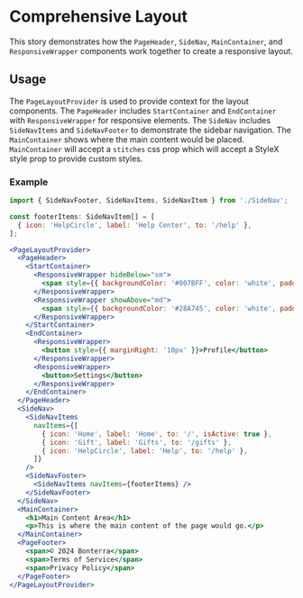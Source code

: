 
<Meta title='Page Layout/Full Example' of={FullLayoutStories} />

# Comprehensive Layout

This story demonstrates how the `PageHeader`, `SideNav`, `MainContainer`, and `ResponsiveWrapper` components work together to create a responsive layout.

## Usage

The `PageLayoutProvider` is used to provide context for the layout components. The `PageHeader` includes `StartContainer` and `EndContainer` with `ResponsiveWrapper` for responsive elements. The `SideNav` includes `SideNavItems` and `SideNavFooter` to demonstrate the sidebar navigation. The `MainContainer` shows where the main content would be placed. `MainContainer` will accept a `stitches` css prop which will accept a StyleX style prop to provide custom styles.

### Example

```jsx
import { SideNavFooter, SideNavItems, SideNavItem } from './SideNav';

const footerItems: SideNavItem[] = [
  { icon: 'HelpCircle', label: 'Help Center', to: '/help' },
];

<PageLayoutProvider>
  <PageHeader>
    <StartContainer>
      <ResponsiveWrapper hideBelow="sm">
        <span style={{ backgroundColor: '#007BFF', color: 'white', padding: '5px' }}>Logo</span>
      </ResponsiveWrapper>
      <ResponsiveWrapper showAbove="md">
        <span style={{ backgroundColor: '#28A745', color: 'white', padding: '5px' }}>Navigation</span>
      </ResponsiveWrapper>
    </StartContainer>
    <EndContainer>
      <ResponsiveWrapper>
        <button style={{ marginRight: '10px' }}>Profile</button>
      </ResponsiveWrapper>
      <ResponsiveWrapper>
        <button>Settings</button>
      </ResponsiveWrapper>
    </EndContainer>
  </PageHeader>
  <SideNav>
    <SideNavItems
      navItems={[
        { icon: 'Home', label: 'Home', to: '/', isActive: true },
        { icon: 'Gift', label: 'Gifts', to: '/gifts' },
        { icon: 'HelpCircle', label: 'Help', to: '/help' },
      ]}
    />
    <SideNavFooter>
      <SideNavItems navItems={footerItems} />
    </SideNavFooter>
  </SideNav>
  <MainContainer>
    <h1>Main Content Area</h1>
    <p>This is where the main content of the page would go.</p>
  </MainContainer>
  <PageFooter>
    <span>© 2024 Bonterra</span>
    <span>Terms of Service</span>
    <span>Privacy Policy</span>
  </PageFooter>
</PageLayoutProvider>
```
<Canvas of={FullLayoutStories.FullLayout} />
<Controls />
